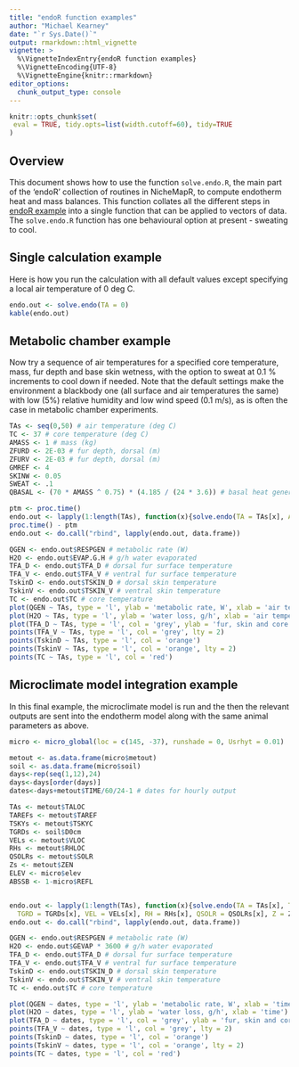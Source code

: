 ```yaml
---
title: "endoR function examples"
author: "Michael Kearney"
date: "`r Sys.Date()`"
output: rmarkdown::html_vignette
vignette: >
  %\VignetteIndexEntry{endoR function examples}
  %\VignetteEncoding{UTF-8}
  %\VignetteEngine{knitr::rmarkdown}
editor_options: 
  chunk_output_type: console
---
```


```r
knitr::opts_chunk$set(
 eval = TRUE, tidy.opts=list(width.cutoff=60), tidy=TRUE  
)
```

## Overview

This document shows how to use the function `solve.endo.R`, the main part of the 'endoR' collection of routines in NicheMapR, to compute endotherm heat and mass balances. This function collates all the different steps in [endoR example](endoR-example.html) into a single function that can be applied to vectors of data. The `solve.endo.R` function has one behavioural option at present - sweating to cool.

## Single calculation example

Here is how you run the calculation with all default values except specifying a local air temperature of 0 deg C.

```r
endo.out <- solve.endo(TA = 0)
kable(endo.out)
```

## Metabolic chamber example

Now try a sequence of air temperatures for a specified core temperature, mass, fur depth and base skin wetness, with the option to sweat at 0.1 % increments to cool down if needed. Note that the default settings make the environment a blackbody one (all surface and air temperatures the same) with low (5%) relative humidity and low wind speed (0.1 m/s), as is often the case in metabolic chamber experiments.

```r
TAs <- seq(0,50) # air temperature (deg C)
TC <- 37 # core temperature (deg C)
AMASS <- 1 # mass (kg)
ZFURD <- 2E-03 # fur depth, dorsal (m)
ZFURV <- 2E-03 # fur depth, dorsal (m)
GMREF <- 4
SKINW <- 0.05
SWEAT <- .1
QBASAL <- (70 * AMASS ^ 0.75) * (4.185 / (24 * 3.6)) # basal heat generation (W)

ptm <- proc.time()
endo.out <- lapply(1:length(TAs), function(x){solve.endo(TA = TAs[x], AMASS = AMASS, ZFURD = ZFURD, ZFURV = ZFURV, GMREF = GMREF, SKINW = SKINW, SWEAT = SWEAT, QBASAL = QBASAL)})
proc.time() - ptm
endo.out <- do.call("rbind", lapply(endo.out, data.frame))

QGEN <- endo.out$RESPGEN # metabolic rate (W)
H2O <- endo.out$EVAP.G.H # g/h water evaporated
TFA_D <- endo.out$TFA_D # dorsal fur surface temperature
TFA_V <- endo.out$TFA_V # ventral fur surface temperature
TskinD <- endo.out$TSKIN_D # dorsal skin temperature
TskinV <- endo.out$TSKIN_V # ventral skin temperature
TC <- endo.out$TC # core temperature
plot(QGEN ~ TAs, type = 'l', ylab = 'metabolic rate, W', xlab = 'air temperature, deg C')
plot(H2O ~ TAs, type = 'l', ylab = 'water loss, g/h', xlab = 'air temperature, deg C')
plot(TFA_D ~ TAs, type = 'l', col = 'grey', ylab = 'fur, skin and core temperature, deg C', xlab = 'air temperature, deg C')
points(TFA_V ~ TAs, type = 'l', col = 'grey', lty = 2)
points(TskinD ~ TAs, type = 'l', col = 'orange')
points(TskinV ~ TAs, type = 'l', col = 'orange', lty = 2)
points(TC ~ TAs, type = 'l', col = 'red')
```

## Microclimate model integration example

In this final example, the microclimate model is run and the then the relevant outputs are sent into the endotherm model along with the same animal parameters as above.

```r
micro <- micro_global(loc = c(145, -37), runshade = 0, Usrhyt = 0.01)

metout <- as.data.frame(micro$metout)
soil <- as.data.frame(micro$soil)
days<-rep(seq(1,12),24)
days<-days[order(days)]
dates<-days+metout$TIME/60/24-1 # dates for hourly output

TAs <- metout$TALOC
TAREFs <- metout$TAREF
TSKYs <- metout$TSKYC
TGRDs <- soil$D0cm
VELs <- metout$VLOC
RHs <- metout$RHLOC
QSOLRs <- metout$SOLR
Zs <- metout$ZEN
ELEV <- micro$elev
ABSSB <- 1-micro$REFL


endo.out <- lapply(1:length(TAs), function(x){solve.endo(TA = TAs[x], TAREF = TAREFs[x], TSKY = TSKYs[x], 
  TGRD = TGRDs[x], VEL = VELs[x], RH = RHs[x], QSOLR = QSOLRs[x], Z = Zs[x], ELEV = ELEV, ABSSB = ABSSB, AMASS = AMASS, ZFURD = ZFURD, ZFURV = ZFURV, GMREF = GMREF, SKINW = SKINW, SWEAT = SWEAT)})
endo.out <- do.call("rbind", lapply(endo.out, data.frame))

QGEN <- endo.out$RESPGEN # metabolic rate (W)
H2O <- endo.out$GEVAP * 3600 # g/h water evaporated
TFA_D <- endo.out$TFA_D # dorsal fur surface temperature
TFA_V <- endo.out$TFA_V # ventral fur surface temperature
TskinD <- endo.out$TSKIN_D # dorsal skin temperature
TskinV <- endo.out$TSKIN_V # ventral skin temperature
TC <- endo.out$TC # core temperature

plot(QGEN ~ dates, type = 'l', ylab = 'metabolic rate, W', xlab = 'time')
plot(H2O ~ dates, type = 'l', ylab = 'water loss, g/h', xlab = 'time')
plot(TFA_D ~ dates, type = 'l', col = 'grey', ylab = 'fur, skin and core temperature, deg C', xlab = 'time')
points(TFA_V ~ dates, type = 'l', col = 'grey', lty = 2)
points(TskinD ~ dates, type = 'l', col = 'orange')
points(TskinV ~ dates, type = 'l', col = 'orange', lty = 2)
points(TC ~ dates, type = 'l', col = 'red')
```
